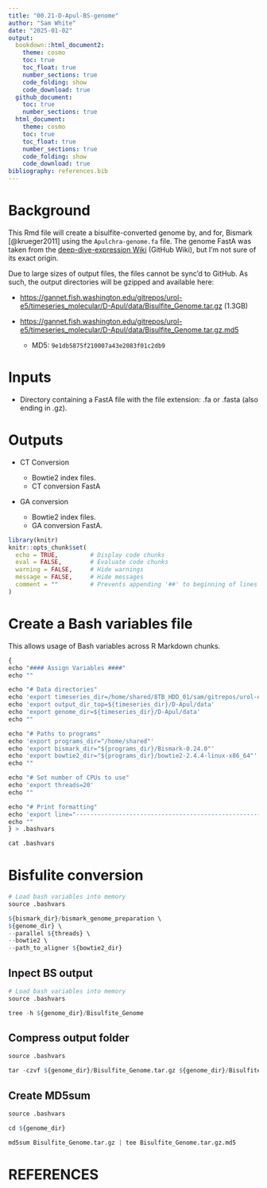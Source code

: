 ```yaml
---
title: "00.21-D-Apul-BS-genome"
author: "Sam White"
date: "2025-01-02"
output: 
  bookdown::html_document2:
    theme: cosmo
    toc: true
    toc_float: true
    number_sections: true
    code_folding: show
    code_download: true
  github_document:
    toc: true
    number_sections: true
  html_document:
    theme: cosmo
    toc: true
    toc_float: true
    number_sections: true
    code_folding: show
    code_download: true
bibliography: references.bib
---
```


# Background

This Rmd file will create a bisulfite-converted genome by, and for, Bismark [@krueger2011] using the `Apulchra-genome.fa` file. The genome FastA was taken from the [deep-dive-expression Wiki](https://github.com/urol-e5/deep-dive-expression/wiki/00-Genomic-Resources#acropora-pulchra) (GitHub Wiki), but I'm not sure of its exact origin.

Due to large sizes of output files, the files cannot be sync'd to GitHub. As such, the output directories will be gzipped and available here:

- [https://gannet.fish.washington.edu/gitrepos/urol-e5/timeseries_molecular/D-Apul/data/Bisulfite_Genome.tar.gz](https://gannet.fish.washington.edu/gitrepos/urol-e5/timeseries_molecular/D-Apul/data/Bisulfite_Genome.tar.gz) (1.3GB)

- [https://gannet.fish.washington.edu/gitrepos/urol-e5/timeseries_molecular/D-Apul/data/Bisulfite_Genome.tar.gz.md5](https://gannet.fish.washington.edu/gitrepos/urol-e5/timeseries_molecular/D-Apul/data/Bisulfite_Genome.tar.gz.md5)

  - MD5: `9e1db5875f210007a43e2083f01c2db9`

# Inputs

- Directory containing a FastA file with the file extension: .fa or .fasta (also ending in .gz).

# Outputs

- CT Conversion

  - Bowtie2 index files.
  - CT conversion FastA
  
- GA conversion

  - Bowtie2 index files.
  - GA conversion FastA.

```r
library(knitr)
knitr::opts_chunk$set(
  echo = TRUE,         # Display code chunks
  eval = FALSE,        # Evaluate code chunks
  warning = FALSE,     # Hide warnings
  message = FALSE,     # Hide messages
  comment = ""         # Prevents appending '##' to beginning of lines in code output
)
```

# Create a Bash variables file

This allows usage of Bash variables across R Markdown chunks.

```r
{
echo "#### Assign Variables ####"
echo ""

echo "# Data directories"
echo 'export timeseries_dir=/home/shared/8TB_HDD_01/sam/gitrepos/urol-e5/timeseries_molecular'
echo 'export output_dir_top=${timeseries_dir}/D-Apul/data'
echo 'export genome_dir=${timeseries_dir}/D-Apul/data'
echo ""

echo "# Paths to programs"
echo 'export programs_dir="/home/shared"'
echo 'export bismark_dir="${programs_dir}/Bismark-0.24.0"'
echo 'export bowtie2_dir="${programs_dir}/bowtie2-2.4.4-linux-x86_64"'
echo ""

echo "# Set number of CPUs to use"
echo 'export threads=20'
echo ""

echo "# Print formatting"
echo 'export line="--------------------------------------------------------"'
echo ""
} > .bashvars

cat .bashvars
```

# Bisfulite conversion

```r
# Load bash variables into memory
source .bashvars

${bismark_dir}/bismark_genome_preparation \
${genome_dir} \
--parallel ${threads} \
--bowtie2 \
--path_to_aligner ${bowtie2_dir}
```

## Inpect BS output
```r
# Load bash variables into memory
source .bashvars

tree -h ${genome_dir}/Bisulfite_Genome
```

## Compress output folder
```r
source .bashvars

tar -czvf ${genome_dir}/Bisulfite_Genome.tar.gz ${genome_dir}/Bisulfite_Genome
```

## Create MD5sum
```r
source .bashvars

cd ${genome_dir}

md5sum Bisulfite_Genome.tar.gz | tee Bisulfite_Genome.tar.gz.md5
```


# REFERENCES


